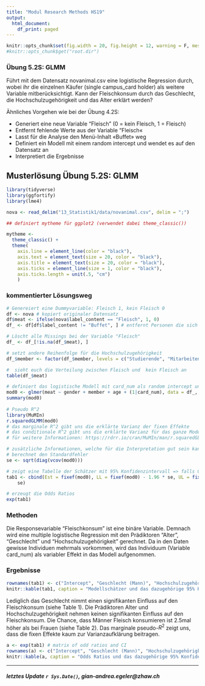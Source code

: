 ```yaml
---
title: "Modul Research Methods HS19"
output:
  html_document:
    df_print: paged
---
```


```r
knitr::opts_chunk$set(fig.width = 20, fig.height = 12, warning = F, message = F)
#knitr::opts_chunk$get("root.dir")
```


### Übung 5.2S: GLMM


Führt mit dem Datensatz novanimal.csv eine logistische Regression durch, wobei ihr die einzelnen Käufer (single campus_card holder) als weitere Variable mitberücksichtigt.
Kann der Fleischkonsum durch das Geschlecht, die Hochschulzugehörigkeit und das Alter erklärt werden? 

Ähnliches Vorgehen wie bei der Übung 4.2S:

- Generiert eine neue Variable "Fleisch" (0 = kein Fleisch, 1 = Fleisch)
- Entfernt fehlende Werte aus der Variable "Fleisch«
- Lasst für die Analyse den Menü-Inhalt «Buffet» weg
- Definiert ein Modell mit einem random intercept und wendet es auf den Datensatz an
- Interpretiert die Ergebnisse


## Musterlösung Übung 5.2S: GLMM


```r

library(tidyverse)
library(ggfortify)
library(lme4)

nova <- read_delim("13_Statistik1/data/novanimal.csv", delim = ";")

## definiert mytheme für ggplot2 (verwendet dabei theme_classic())

mytheme <- 
  theme_classic() + 
  theme(
    axis.line = element_line(color = "black"), 
    axis.text = element_text(size = 20, color = "black"), 
    axis.title = element_text(size = 20, color = "black"), 
    axis.ticks = element_line(size = 1, color = "black"), 
    axis.ticks.length = unit(.5, "cm")
    )

```

### kommentierter Lösungsweg
```r

# Genereiert eine Dummyvariable: Fleisch 1, kein Fleisch 0
df <- nova # kopiert originaler Datensatz
df$meat <- ifelse(nova$label_content == "Fleisch", 1, 0)
df_ <- df[df$label_content != "Buffet", ] # entfernt Personen die sich ein Buffet Teller gekauft haben und speichert es in eine neuen Datensatz

# Löscht alle Missings bei der Variable "Fleisch"
df_ <- df_[!is.na(df_$meat), ]

# setzt andere Reihenfolge für die Hochschulzugehörigkeit
df_$member <- factor(df_$member, levels = c("Studierende", "Mitarbeitende"))

#  sieht euch die Verteilung zwischen Fleisch und  kein Fleisch an
table(df_$meat)

# definiert das logistische Modell mit card_num als random intercept und wendet es auf den Datensatz an
mod0 <- glmer(meat ~ gender + member + age + (1|card_num), data = df_, binomial("logit")) 
summary(mod0)
 
# Pseudo R^2
library(MuMIn)
r.squaredGLMM(mod0) 
# das marginale R^2 gibt uns die erklärte Varianz der fixen Effekte
# das conditionale R^2 gibt uns die erklärte Varianz für das ganze Modell (mit fixen und variablen Effekten)
# für weitere Informationen: https://rdrr.io/cran/MuMIn/man/r.squaredGLMM.html 

# zusätzliche Informationen, welche für die Interpretation gut sein kann
# berechnet den Standardfehler 
se <- sqrt(diag(vcov(mod0)))

# zeigt eine Tabelle der Schätzer mit 95% Konfidenzintervall => falls 0 enthalten dann ist der Unterschied statistisch nicht signifikant
tab1 <- cbind(Est = fixef(mod0), LL = fixef(mod0) - 1.96 * se, UL = fixef(mod0) + 1.96 *
    se)

# erzeugt die Odds Ratios
exp(tab1)
```

### Methoden

Die Responsevariable "Fleischkonsum" ist eine binäre Variable. Demnach wird eine multiple logistische Regression mit den Prädiktoren "Alter", "Geschlecht" und "Hochschulzugehörigkeit" gerechnet. Da in den Daten gewisse Individuen mehrmals vorkommen, wird das Individuum (Variable card_num) als variabler Effekt in das Modell aufgenommen.


### Ergebnisse

```r

rownames(tab1) <- c("Intercept", "Geschlecht (Mann)", "Hochschulzugehörigkeit (Mitarbeitende)", "Alter") # change rownames
knitr::kable(tab1, caption = "Modellschätzer und das dazugehörige 95% Konfidenzintervall", digits = 2) 

```

Lediglich das Geschlecht nimmt einen signifikanten Einfluss auf den Fleischkonsum (siehe Table 1). Die Prädiktoren Alter und Hochschulzugehörigkeit nehmen keinen signifikanten Einfluss auf den Fleischkonsum. Die Chance, dass Männer Fleisch konsumieren ist 2.5mal höher als bei Frauen (siehe Table 2). Das marginale pseudo-$R^2$ zeigt uns, dass die fixen Effekte kaum zur Varianzaufklärung beitragen. 


```r
a <- exp(tab1) # matrix of odd ratios and CI
rownames(a) <- c("Intercept", "Geschlecht (Mann)", "Hochschulzugehörigkeit (Mitarbeitende)", "Alter") # change rownames
knitr::kable(a, caption = "Odds Ratios und das dazugehörige 95% Konfidenzintervall", digits = 2)
```

*******
##### letztes Update `r Sys.Date()`, gian-andrea.egeler@zhaw.ch

